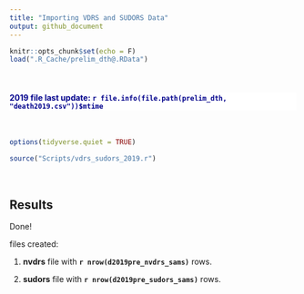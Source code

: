 ```yaml
---
title: "Importing VDRS and SUDORS Data"
output: github_document
---
```


```r
knitr::opts_chunk$set(echo = F)
load(".R_Cache/prelim_dth@.RData")

```

</br>

<h4 style='color:darkblue;font-weight:bold;background-color:white'>2019 file last update: `r file.info(file.path(prelim_dth, "death2019.csv"))$mtime`</h4>

</br>

```r
options(tidyverse.quiet = TRUE)

source("Scripts/vdrs_sudors_2019.r")

```
</br>

## Results  


Done!

files created:



1.  **nvdrs** file with **`r nrow(d2019pre_nvdrs_sams)`** rows.    


2.  **sudors** file with **`r nrow(d2019pre_sudors_sams)`** rows.    
